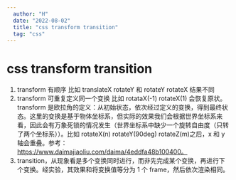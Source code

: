 ```yaml
---
  author: "H"
  date: "2022-08-02"
  title: "css transform transition"
  tag: "css"
---
```



# css transform transition

1. transform 有顺序 比如 translateX rotateY 和 rotateY rotateX 结果不同
2. transform 可重复定义同一个变换 比如 rotataX(-1) rotateX(1) 会恢复原状。transform 是欧拉角的定义：从初始状态，依次经过定义的变换，得到最终状态。这里的变换是基于物体坐标系，但实际的效果我们会根据世界坐标系来看，因此会有万象死锁的情况发生（世界坐标系中缺少一个旋转自由度（只转了两个坐标系））。比如 rotateX(n) rotateY(90deg) rotateZ(m)之后，x 和 y 轴会重叠。参考：https://www.daimajiaoliu.com/daima/4eddfa48b100400。
3. transition，从现象看是多个变换同时进行，而非先完成某个变换，再进行下个变换。经实验，其效果和将变换值等分为 1 个 frame，然后依次渲染相同。

<Demo />
